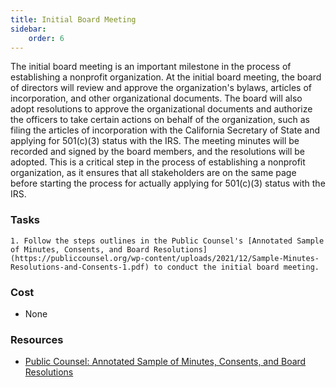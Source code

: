 ```yaml
---
title: Initial Board Meeting
sidebar: 
    order: 6
---
```


The initial board meeting is an important milestone in the process of establishing a nonprofit organization. At the initial board meeting, the board of directors will review and approve the organization's bylaws, articles of incorporation, and other organizational documents. The board will also adopt resolutions to approve the organizational documents and authorize the officers to take certain actions on behalf of the organization, such as filing the articles of incorporation with the California Secretary of State and applying for 501(c)(3) status with the IRS. The meeting minutes will be recorded and signed by the board members, and the resolutions will be adopted. This is a critical step in the process of establishing a nonprofit organization, as it ensures that all stakeholders are on the same page before starting the process for actually applying for 501(c)(3) status with the IRS.

### Tasks

<Steps>

    1. Follow the steps outlines in the Public Counsel's [Annotated Sample of Minutes, Consents, and Board Resolutions](https://publiccounsel.org/wp-content/uploads/2021/12/Sample-Minutes-Resolutions-and-Consents-1.pdf) to conduct the initial board meeting.

</Steps>

### Cost

- None

### Resources

- [Public Counsel: Annotated Sample of Minutes, Consents, and Board Resolutions](https://publiccounsel.org/wp-content/uploads/2021/12/Sample-Minutes-Resolutions-and-Consents-1.pdf)
